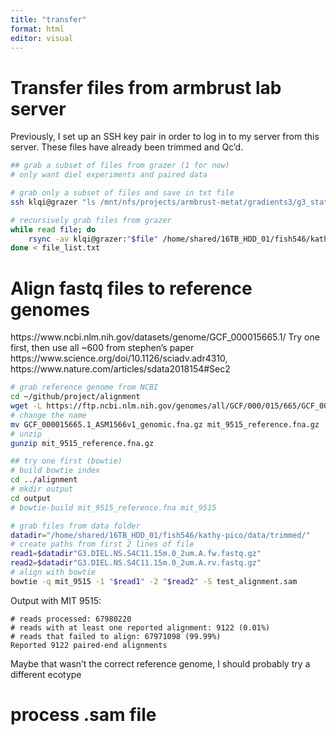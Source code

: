 ```yaml
---
title: "transfer"
format: html
editor: visual
---
```


# Transfer files from armbrust lab server

Previously, I set up an SSH key pair in order to log in to my server from this server. These files have already been trimmed and Qc'd.

```bash
## grab a subset of files from grazer (1 for now)
# only want diel experiments and paired data

# grab only a subset of files and save in txt file
ssh klqi@grazer "ls /mnt/nfs/projects/armbrust-metat/gradients3/g3_station_ns_metat/qc_data/G3.DIEL*.fastq.gz | grep -v '.unpaired.fastq.gz'" | head -n 6 > file_list.txt

# recursively grab files from grazer
while read file; do
    rsync -av klqi@grazer:"$file" /home/shared/16TB_HDD_01/fish546/kathy-pico/data/trimmed/
done < file_list.txt
```

# Align fastq files to reference genomes

https://www.ncbi.nlm.nih.gov/datasets/genome/GCF_000015665.1/ Try one first, then use all \~600 from stephen's paper https://www.science.org/doi/10.1126/sciadv.adr4310, https://www.nature.com/articles/sdata2018154#Sec2

```bash
# grab reference genome from NCBI
cd ~/github/project/alignment
wget -L https://ftp.ncbi.nlm.nih.gov/genomes/all/GCF/000/015/665/GCF_000015665.1_ASM1566v1/GCF_000015665.1_ASM1566v1_genomic.fna.gz
# change the name
mv GCF_000015665.1_ASM1566v1_genomic.fna.gz mit_9515_reference.fna.gz
# unzip
gunzip mit_9515_reference.fna.gz
```

```bash
## try one first (bowtie)
# build bowtie index
cd ../alignment
# mkdir output
cd output
# bowtie-build mit_9515_reference.fna mit_9515

# grab files from data folder
datadir="/home/shared/16TB_HDD_01/fish546/kathy-pico/data/trimmed/"
# create paths from first 2 lines of file
read1=$datadir"G3.DIEL.NS.S4C11.15m.0_2um.A.fw.fastq.gz"
read2=$datadir"G3.DIEL.NS.S4C11.15m.0_2um.A.rv.fastq.gz"
# align with bowtie
bowtie -q mit_9515 -1 "$read1" -2 "$read2" -S test_alignment.sam

```

Output with MIT 9515:

```         
# reads processed: 67980220
# reads with at least one reported alignment: 9122 (0.01%)
# reads that failed to align: 67971098 (99.99%)
Reported 9122 paired-end alignments
```

Maybe that wasn't the correct reference genome, I should probably try a different ecotype

# process .sam file

```bash
```
